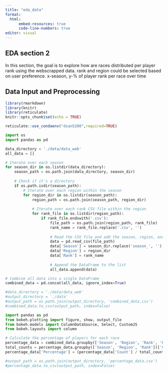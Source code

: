 ---
title: "eda_data"
format: 
  html:
      embed-resources: true
      code-line-numbers: true
editor: visual
---

## EDA section 2

In this section, the goal is to explore how are races distributed per player rank using the webscrapped data. rank and region could be selected based on user preference. x-season, y-% of player rank per race over time

## Data Input and Preprocessing

```{r,warning=FALSE}
library(rmarkdown)
library(knitr)
library(reticulate)
knitr::opts_chunk$set(echo = TRUE)

reticulate::use_condaenv("dsan5200",required=TRUE)
```

```{python}
import os
import pandas as pd

data_directory = './data/data_web' 
all_data = []

# Iterate over each season
for season_dir in os.listdir(data_directory):
    season_path = os.path.join(data_directory, season_dir)
    
    # Check if it's a directory
    if os.path.isdir(season_path):
        # Iterate over each region within the season
        for region_dir in os.listdir(season_path):
            region_path = os.path.join(season_path, region_dir)
            
            # Iterate over each rank CSV file within the region
            for rank_file in os.listdir(region_path):
                if rank_file.endswith('.csv'):
                    file_path = os.path.join(region_path, rank_file)
                    rank_name = rank_file.replace('.csv', '')
                    
                    # Read the CSV file and add the season, region, and rank
                    data = pd.read_csv(file_path)
                    data['Season'] = season_dir.replace('season_', '')
                    data['Region'] = region_dir
                    data['Rank'] = rank_name
                    
                    # Append the DataFrame to the list
                    all_data.append(data)

# Combine all data into a single DataFrame
combined_data = pd.concat(all_data, ignore_index=True)

```

```{python}
#data_directory = './data/data_web' 
#output_directory = './data'
#output_path = os.path.join(output_directory, 'combined_data.csv')
#combined_data.to_csv(output_path, index=False)
```

```{python}
import pandas as pd
from bokeh.plotting import figure, show, output_file
from bokeh.models import ColumnDataSource, Select, CustomJS
from bokeh.layouts import column

# Calculate the percentage of players for each race
percentage_data = combined_data.groupby(['Season', 'Region', 'Rank', 'Race']).size().reset_index(name='Count')
total_counts = percentage_data.groupby(['Season', 'Region', 'Rank'])['Count'].transform('sum')
percentage_data['Percentage'] = (percentage_data['Count'] / total_counts) * 100

#output_path = os.path.join(output_directory, 'percentage_data.csv')
#percentage_data.to_csv(output_path, index=False)

```

## 
